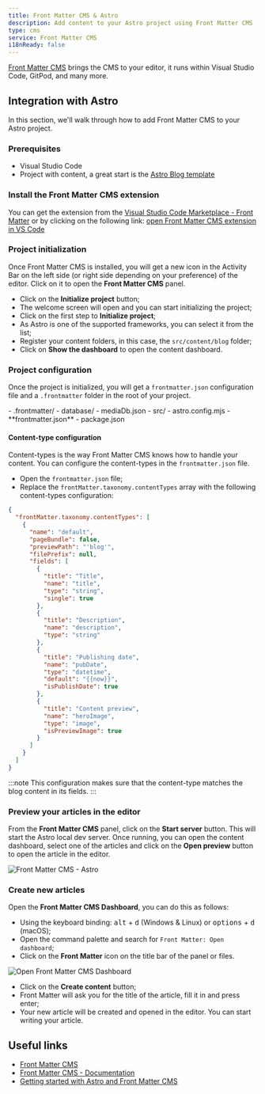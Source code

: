 ```yaml
---
title: Front Matter CMS & Astro
description: Add content to your Astro project using Front Matter CMS
type: cms
service: Front Matter CMS
i18nReady: false
---
```


[Front Matter CMS](https://frontmatter.codes/) brings the CMS to your editor, it runs within Visual Studio Code, GitPod, and many more.

## Integration with Astro

In this section, we'll walk through how to add Front Matter CMS to your Astro project.

### Prerequisites 

- Visual Studio Code
- Project with content, a great start is the [Astro Blog template](https://github.com/withastro/astro/tree/main/examples/blog)

### Install the Front Matter CMS extension

You can get the extension from the [Visual Studio Code Marketplace - Front Matter](https://marketplace.visualstudio.com/items?itemName=eliostruyf.vscode-front-matter) or by clicking on the following link: [open Front Matter CMS extension in VS Code](vscode:extension/eliostruyf.vscode-front-matter)

### Project initialization

Once Front Matter CMS is installed, you will get a new icon in the Activity Bar on the left side (or right side depending on your preference) of the editor. Click on it to open the **Front Matter CMS** panel.

- Click on the **Initialize project** button;
- The welcome screen will open and you can start initializing the project;
- Click on the first step to **Initialize project**;
- As Astro is one of the supported frameworks, you can select it from the list;
- Register your content folders, in this case, the `src/content/blog` folder;
- Click on **Show the dashboard** to open the content dashboard.

### Project configuration

Once the project is initialized, you will get a `frontmatter.json` configuration file and a `.frontmatter` folder in the root of your project.

<FileTree title="Project Structure">
- .frontmatter/
  - database/
    - mediaDb.json
- src/
- astro.config.mjs
- **frontmatter.json**
- package.json
</FileTree>

#### Content-type configuration

Content-types is the way Front Matter CMS knows how to handle your content. You can configure the content-types in the `frontmatter.json` file. 

- Open the `frontmatter.json` file;
- Replace the `frontMatter.taxonomy.contentTypes` array with the following content-types configuration:

```json title="frontmatter.json"
{
  "frontMatter.taxonomy.contentTypes": [
    {
      "name": "default",
      "pageBundle": false,
      "previewPath": "'blog'",
      "filePrefix": null,
      "fields": [
        {
          "title": "Title",
          "name": "title",
          "type": "string",
          "single": true
        },
        {
          "title": "Description",
          "name": "description",
          "type": "string"
        },
        {
          "title": "Publishing date",
          "name": "pubDate",
          "type": "datetime",
          "default": "{{now}}",
          "isPublishDate": true
        },
        {
          "title": "Content preview",
          "name": "heroImage",
          "type": "image",
          "isPreviewImage": true
        }
      ]
    }
  ]
}
```

:::note
This configuration makes sure that the content-type matches the blog content in its fields.
:::

### Preview your articles in the editor

From the **Front Matter CMS** panel, click on the **Start server** button. This will start the Astro local dev server. Once running, you can open the content dashboard, select one of the articles and click on the **Open preview** button to open the article in the editor.

![Front Matter CMS - Astro](/cms/frontmatter-cms/astro-preview-frontmatter-cms.png)

### Create new articles

Open the **Front Matter CMS Dashboard**, you can do this as follows: 

- Using the keyboard binding: <kbd>alt</kbd> + <kbd>d</kbd> (Windows & Linux) or <kbd>options</kbd> + <kbd>d</kbd> (macOS);
- Open the command palette and search for `Front Matter: Open dashboard`;
- Click on the **Front Matter** icon on the title bar of the panel or files.

![Open Front Matter CMS Dashboard](/cms/frontmatter-cms/frontmatter-open-dashboard.png)

- Click on the **Create content** button;
- Front Matter will ask you for the title of the article, fill it in and press enter;
- Your new article will be created and opened in the editor. You can start writing your article.

## Useful links

- [Front Matter CMS](https://frontmatter.codes/)
- [Front Matter CMS - Documentation](https://frontmatter.codes/docs/)
- [Getting started with Astro and Front Matter CMS](https://youtu.be/xb6pZiier_E)
